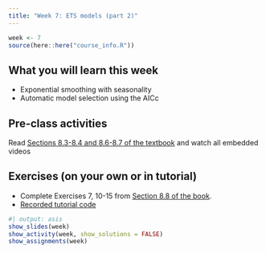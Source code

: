 ```yaml
---
title: "Week 7: ETS models (part 2)"
---
```


```r
week <- 7
source(here::here("course_info.R"))
```

## What you will learn this week

* Exponential smoothing with seasonality
* Automatic model selection using the AICc

## Pre-class activities

Read [Sections 8.3-8.4 and 8.6-8.7 of the textbook](https://otexts.com/fpp3/expsmooth.html) and watch all embedded videos

## Exercises (on your own or in tutorial)

* Complete Exercises 7, 10-15 from [Section 8.8 of the book](https://otexts.com/fpp3/expsmooth-exercises.html).
<!-- * [Solutions to Exercises](ex7-sol.qmd) -->
* [Recorded tutorial code](tutorial_code.R)


```r
#| output: asis
show_slides(week)
show_activity(week, show_solutions = FALSE)
show_assignments(week)
```
